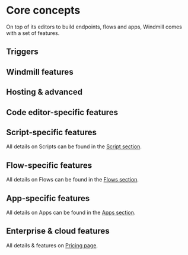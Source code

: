 
# Core concepts

On top of its editors to build endpoints, flows and apps, Windmill comes with a set of features.

## Triggers

<div className="grid grid-cols-2 gap-6 mb-4">
	<DocCard
		title="Schedules"
		description="Scheduling allows you to define schedules for Scripts and Flows, automatically running them at set frequencies."
		href="/docs/core_concepts/scheduling"
	/>
	<DocCard
		title="Webhooks"
		description="Trigger scripts and flows from webhooks."
		href="/docs/core_concepts/webhooks"
	/>
	<DocCard
		title="Emails"
		description="Scripts and flows can be triggered by email messages sent to a specific email address."
		href="/docs/advanced/email_triggers"
	/>
	<DocCard
		title="Windmill MCP"
		description="Connect LLMs to Windmill using the Model Context Protocol."
		href="/docs/core_concepts/mcp"
	/>
	<DocCard
		title="Custom HTTP routes"
		description="Trigger scripts and flows from custom HTTP routes."
		href="/docs/core_concepts/http_routing"
	/>
	<DocCard
		title="Websocket"
		description="Trigger scripts and flows from WebSocket servers."
		href="/docs/core_concepts/websocket_triggers"
	/>
	<DocCard
		title="Postgres"
		description="Trigger scripts and flows from postgres database servers."
		href="/docs/core_concepts/postgres_triggers"
	/>
	<DocCard
		title="Kafka"
		description="Trigger scripts and flows from Kafka topics."
		href="/docs/core_concepts/kafka_triggers"
	/>
	<DocCard
		title="NATS"
		description="Trigger scripts and flows from NATS subjects."
		href="/docs/core_concepts/nats_triggers"
	/>
	<DocCard
		title="SQS"
		description="Trigger scripts and flows from Amazon SQS."
		href="/docs/core_concepts/sqs_triggers"
	/>
	<DocCard
		title="MQTT"
		description="Trigger scripts and flows from MQTT broker."
		href="/docs/core_concepts/mqtt_triggers"
	/>
	<DocCard
		title="GCP"
		description="Trigger scripts and flows from Google Cloud Pub/Sub messages."
		href="/docs/core_concepts/gcp_triggers"
	/>
</div>

## Windmill features

<div className="grid grid-cols-2 gap-6 mb-4">
	<DocCard
		title="Architecture"
		description="Schema of Windmill architecture"
		href="/docs/misc/architecture"
	/>
	<DocCard
		title="Auto-generated UIs"
		description="Windmill creates auto-generated user interfaces for scripts and flows based on their parameters."
		href="/docs/core_concepts/auto_generated_uis"
	/>
	<DocCard
		title="JSON schema and parsing"
		description="JSON Schemas are used for defining the input specification for scripts and flows, and specifying resource types."
		href="/docs/core_concepts/json_schema_and_parsing"
	/>
	<DocCard
		title="Instant preview & testing"
		description="Windmill allows users to see and test what they are building directly from the editor, even before deployment."
		href="/docs/core_concepts/instant_preview"
	/>
	<DocCard
		title="Rich display rendering"
		description="The result renderer in Windmill supports rich display rendering, allowing you to customize the display format of your results."
		href="/docs/core_concepts/rich_display_rendering"
	/>
	<DocCard
		title="Dependency management & imports"
		description="Windmill's strength lies in its ability to run scripts without having to manage a package.json directly."
		href="/docs/advanced/imports"
	/>
	<DocCard
		title="Workflows as code"
		description="Automate tasks and their flow with only code."
		href="/docs/core_concepts/workflows_as_code"
	/>
	<DocCard
		title="Draft and deploy"
		description="Develop and cooperate in a structured way."
		href="/docs/core_concepts/draft_and_deploy"
	/>
	<DocCard
		title="Persistent storage & databases"
		description="Ensure that your data is safely stored and easily accessible whenever required."
		href="/docs/core_concepts/persistent_storage"
	/>
	<DocCard
		title="Object storage in Windmill"
		description="Windmill comes with native integrations with S3 and Azure Blob, making it the recommended storage for large objects like files and binary data."
		href="/docs/core_concepts/object_storage_in_windmill"
	/>
	<DocCard
		title="Data pipelines"
		description="Windmill enables building fast, powerful, reliable, and easy-to-build data pipelines."
		href="/docs/core_concepts/data_pipelines"
	/>
	<DocCard
		title="Roles and permissions"
		description="Control access and manage permissions within your instance and workspaces."
		href="/docs/core_concepts/roles_and_permissions"
	/>
	<DocCard
		title="Authentification"
		description="Windmill provides flexible authentication options to ensure secure access to the platform."
		href="/docs/core_concepts/authentification"
	/>
	<DocCard
		title="Error handling"
		description="There are 5 ways to do error handling in Windmill."
		href="/docs/core_concepts/error_handling"
	/>
	<DocCard
		title="Jobs"
		description="A job represents a past, present or future `task` or `work` to be executed by a worker."
		href="/docs/core_concepts/jobs"
	/>
	<DocCard
		title="Jobs runs"
		description="Get an aggregated view of past and future runs on your workspace."
		href="/docs/core_concepts/monitor_past_and_future_runs"
	/>
	<DocCard
		title="Resources and resource types"
		description="Resources are structured configurations and connections to third-party systems, with Resource types defining the schema for each Resource."
		href="/docs/core_concepts/resources_and_types"
	/>
	<DocCard
		title="Variables and secrets"
		description="Variables and secrets are encrypted, dynamic values used for reusing information and securely passing sensitive data within scripts."
		href="/docs/core_concepts/variables_and_secrets"
	/>
	<DocCard
		title="Environment variables"
		description="Environment variables are used to configure the behavior of scripts and services, allowing for dynamic and flexible execution across different environments."
		href="/docs/core_concepts/environment_variables"
	/>
	<DocCard
		title="Groups and folders"
		description="Groups and folders enable efficient permission management by grouping users with similar access levels."
		href="/docs/core_concepts/groups_and_folders"
	/>
	<DocCard
		title="Workers and worker groups"
		description="Worker Groups allow users to run scripts and flows on different machines with varying specifications."
		href="/docs/core_concepts/worker_groups"
	/>
	<DocCard
		title="Workspace secret encryption"
		description="When updating the encryption key of a workspace, all secrets will be re-encrypted with the new key and the previous key will be replaced by the new one."
		href="/docs/core_concepts/workspace_secret_encryption"
	/>
	<DocCard
		title="Caching"
		description="Caching is used to cache the results of a script, flow, flow step or app inline scripts for a specified number of seconds."
		href="/docs/core_concepts/caching"
	/>
	<DocCard
		title="Handling files and binary data"
		description="In Windmill, JSON is the primary data format used for representing information. When working with binary data, such as files, they are represented as Base64 encoded strings."
		href="/docs/core_concepts/files_binary_data"
	/>
	<DocCard
		title="Service logs"
		description="View logs from any worker or servers directly within the service logs section of the search modal."
		href="/docs/core_concepts/service_logs"
	/>
	<DocCard
		title="Preprocessors"
		description="Preprocessors are used to transform incoming requests before they are passed to the runnable."
		href="/docs/core_concepts/preprocessors"
	/>
	<DocCard
		title="Search bar"
		description="Navigate through workspace pages & content."
		href="/docs/core_concepts/search_bar/"
	/>
	<DocCard
		title="Collaboration in Windmill"
		description="Collaboration in Windmill is simplified through various features and workflows."
		href="/docs/core_concepts/collaboration"
	/>
	<DocCard
		title="Windmill AI"
		description="Have AI complete code on Windmill."
		href="/docs/core_concepts/ai_generation"
	/>
</div>

## Hosting & advanced

<div className="grid grid-cols-2 gap-6 mb-4">
	<DocCard
		title="Self-host"
		description="Run Windmill on your own infrastructure."
		href="/docs/advanced/self_host"
	/>
	<DocCard
		title="Windmill on AWS ECS or EKS"
		description="Windmill can be deployed on an ECS or EKS cluster."
		href="/docs/advanced/self_host/aws_eks_ecs"
	/>
	<DocCard
		title="Command-line interface"
		description="Interact with Windmill instances right from your terminal."
		href="/docs/advanced/cli"
	/>
	<DocCard
		title="Local development"
		description="Develop from various environments such as your terminal, VS Code, and JetBrains IDEs."
		href="/docs/advanced/local_development"
	/>
	<DocCard
		title="Version control in Windmill"
		description="Sync your workspace to a git repository."
		href="/docs/advanced/version_control"
	/>
	<DocCard
		title="Deploy to prod"
		description="Deploy to prod using a staging workspace"
		href="/docs/advanced/deploy_to_prod"
	/>
	<DocCard
		title="Preinstall binaries"
		description="Workers in Windmill can preinstall binaries. This allows them to execute these binaries in subprocesses or directly within bash."
		href="/docs/advanced/preinstall_binaries"
	/>
	<DocCard
		title="React app import"
		description="Import your own Apps in React."
		href="/docs/react_vue_svelte_apps/react"
	/>
	<DocCard
		title="Browser automation"
		description="Run browser automation scripts."
		href="/docs/advanced/browser_automation"
	/>
	<DocCard
		title="Run Docker containers"
		description="Windmill supports running any docker container through its bash integration."
		href="/docs/advanced/docker"
	/>
	<DocCard
		title="Setup OAuth and SSO"
		description="Windmill supports Single Sign-On for Microsoft, Google, GitHub, GitLab, Okta, and domain restriction."
		href="/docs/misc/setup_oauth"
	/>
	<DocCard
		title="Sharing common logic"
		description="It is common to want to share common logic between your scripts. This can be done easily using relative imports in both Python and TypeScript."
		href="/docs/advanced/sharing_common_logic"
	/>
	<DocCard
		title="TypeScript client"
		description="The TypeScript client for Windmill allows you to interact with the Windmill platform using TypeScript in Bun / Deno runtime."
		href="/docs/advanced/clients/ts_client"
	/>
	<DocCard
		title="Python client"
		description="The Python client library for Windmill provides a convenient way to interact with the Windmill platform's API from within your script jobs."
		href="/docs/advanced/clients/python_client"
	/>
	<DocCard
		title="Set/Get progress from code"
		description="You can now set progress of script execution from within the script (Python and TypeScript)"
		href="/docs/advanced/explicit_progress"
	/>
	<DocCard
		title="Share on Windmill Hub"
		description="Share your scripts, flows, apps and resource types on Windmill Hub."
		href="/docs/misc/share_on_hub"
	/>
</div>

## Code editor-specific features

<div className="grid grid-cols-2 gap-6 mb-4">
	<DocCard
		title="Parameter inference"
		description="Windmill ensures that the parameters passed to scripts, flows, and resources match the expected format and type."
		href="/docs/code_editor/parameter_inference"
	/>
	<DocCard
		title="Add resources and variables to code"
		description="You can directly access Variables and Resources from the Code editor."
		href="/docs/code_editor/add_variables_resources"
	/>
	<DocCard
		title="Code assistants"
		description="Windmill integrates code assistants into its code editor to provide language-specific suggestions, linting, formatting, and more."
		href="/docs/code_editor/assistants"
	/>
</div>

## Script-specific features

All details on Scripts can be found in the [Script section](../script_editor/index.mdx).

<div className="grid grid-cols-2 gap-6 mb-4">
	<DocCard
		title="Script kind"
		description="You can attach additional functionalities to Scripts by specializing them into specific Script kinds."
		href="/docs/script_editor/script_kinds"
	/>
	<DocCard
		title="Generated UI"
		description="main function's arguments can be given advanced settings that will affect the inputs' auto-generated UI and JSON Schema."
		href="/docs/script_editor/customize_ui"
	/>
	<DocCard
		title="Versioning"
		description="Scripts, when deployed, can have a parent script identified by its hash."
		href="/docs/core_concepts/versioning#script-versioning"
	/>
	<DocCard
		title="Concurrency limit"
		description="The Concurrency limit feature allows you to define concurrency limits for scripts and inline scripts within flows."
		href="/docs/script_editor/concurrency_limit"
	/>
	<DocCard
		title="Running services with perpetual scripts"
		description="Perpetual scripts restart upon ending unless canceled."
		href="/docs/script_editor/perpetual_scripts"
	/>
	<DocCard
		title="Multiplayer"
		description="The Multiplayer feature allows you to collaborate with team members on scripts simultaneously."
		href="/docs/script_editor/multiplayer"
	/>
	<DocCard
		title="Run scripts in VS Code"
		description="The Windmill VS Code extension allows you to run your scripts and preview the output within VS Code."
		href="/docs/script_editor/vs_code_scripts"
	/>
</div>

## Flow-specific features

All details on Flows can be found in the [Flows section](../flows/1_flow_editor.mdx).

<div className="grid grid-cols-2 gap-6 mb-4">
	<DocCard
		color="teal"
		title="Triggering flows"
		description="Trigger scripts and flows on-demand, by schedule or on external events."
		href="/docs/getting_started/triggers"
	/>
	<DocCard
		color="teal"
		title="Testing flows"
		description="Iterate quickly and get control on your flow testing."
		href="/docs/flows/test_flows"
	/>
	<DocCard
		color="teal"
		title="AI-generated flows"
		description="Generate flows from prompts."
		href="/docs/flows/ai_flows"
	/>
	<DocCard
		color="teal"
		title="Branches"
		description="Split the execution of the flow based on a condition."
		href="/docs/flows/flow_branches"
	/>
	<DocCard
		color="teal"
		title="For loops"
		description="Iterate a series of tasks."
		href="/docs/flows/flow_loops"
	/>
	<DocCard
		color="teal"
		title="While loops"
		description="While loops execute a sequence of code indefinitely until the user cancels or a step set to Early stop stops."
		href="/docs/flows/while_loops"
	/>
	<DocCard
		color="teal"
		title="Error handler"
		description="Configure a script to handle errors."
		href="/docs/flows/flow_error_handler"
	/>
	<DocCard
		color="teal"
		title="Trigger scripts"
		description="Trigger scripts are designed to pull data from an external source and return all of the new items since the last run, without resorting to external webhooks."
		href="/docs/flows/flow_trigger"
	/>
	<DocCard
		color="teal"
		title="Retries"
		description="Re-try a step in case of error."
		href="/docs/flows/retries"
	/>
	<DocCard
		color="teal"
		title="Concurrency limits"
		description="The Concurrency limit feature allows you to define concurrency limits for scripts and inline scripts within flows."
		href="/docs/flows/concurrency_limit"
	/>
	<DocCard
		color="teal"
		title="Custom timeout for step"
		description="If the execution takes longer than the time limit, the execution of the step will be interrupted."
		href="/docs/flows/early_stop"
	/>
	<DocCard
		color="teal"
		title="Priority for steps"
		description="Prioritize a flow step in the execution queue."
		href="/docs/flows/priority"
	/>
	<DocCard
		color="teal"
		title="Lifetime / Delete after use"
		description="The logs, arguments and results of this flow step will be completely deleted from Windmill once the flow is complete."
		href="/docs/flows/lifetime"
	/>
	<DocCard
		color="teal"
		title="Cache for steps"
		description="Re-use a step's previous results."
		href="/docs/flows/cache"
	/>
	<DocCard
		color="teal"
		title="Early stop / Break"
		description="Stop early a flow based on a step's result."
		href="/docs/flows/early_stop"
	/>
	<DocCard
		color="teal"
		title="Early return"
		description="Define a node at which the flow will return at for sync endpoints. The rest of the flow will continue asynchronously."
		href="/docs/flows/early_return"
	/>
	<DocCard
		color="teal"
		title="Suspend & Approval / Prompts"
		description="Suspend a flow until specific event(s) are received, such as approvals or cancellations."
		href="/docs/flows/flow_approval"
	/>
	<DocCard
		color="teal"
		title="Sleep / Delays in flows"
		description="Executions within a flow can be suspended for a given time."
		href="/docs/flows/sleep"
	/>
	<DocCard
		color="teal"
		title="Step mocking / Pin result"
		description="When a step is mocked, it will immediately return the mocked value without performing any computation."
		href="/docs/flows/step_mocking"
	/>
</div>

<div className="grid grid-cols-2 gap-6 mb-4"></div>

## App-specific features

All details on Apps can be found in the [Apps section](../apps/0_app_editor/index.mdx).

<div className="grid grid-cols-2 gap-6 mb-4">
	<DocCard
		title="List of components"
		description="Use prebuilt interface elements to display data, and manipulate or interact with it based on user actions."
		href="/docs/apps/app_configuration_settings/app_component_library"
		color="orange"
	/>
	<DocCard
		title="Link your app to scripts and flows"
		description="Run any script or flow for your UI."
		href="/docs/apps/app-runnable-panel"
		color="orange"
	/>
	<DocCard
		title="Styling"
		description="Customize the styling of your App according to your own graphical standards."
		href="/docs/apps/app_configuration_settings/app_styling"
		color="orange"
	/>
	<DocCard
		title="Public apps"
		description="Apps can be accessed as a standalone app by anyone who has the secret URL"
		href="/docs/apps/public_apps"
		color="orange"
	/>
	<DocCard
		title="Schedule app reports"
		description="Send a PDF or PNG preview of any app at a given schedule."
		href="/docs/apps/schedule_reports"
		color="orange"
	/>
	<DocCard
		title="Group of components"
		description="Components can be grouped within containers."
		href="/docs/apps/app_configuration_settings/components_groups"
		color="orange"
	/>
	<DocCard
		title="Import custom React components"
		description="Define components in React or Vanilla JS that interact with the rest of your app."
		href="/docs/apps/react_components"
		color="orange"
	/>
	<DocCard
		title="Workspace default app"
		description="If configured, users who are operators in this workspace will be redirected to this app automatically when logging into this workspace."
		href="/docs/apps/default_app"
		color="orange"
	/>
</div>

## Enterprise & cloud features

All details & features on [Pricing page](/pricing).

<div className="grid grid-cols-2 gap-6 mb-4">
	<DocCard
		title="Support & SLA"
		description="Our SLAs are designed to provide timely assistance and address any issues."
		href="/docs/misc/support_and_sla"
	/>
	<DocCard
		title="Audit logs"
		description="Windmill provides audit logs for every operation and action that has side-effects."
		href="/docs/core_concepts/audit_logs"
	/>
	<DocCard
		title="Worker groups management UI"
		description="Manage Worker Groups through Windmill UI."
		href="/docs/misc/worker_group_management_ui"
	/>
	<DocCard
		title="Autoscaling"
		description="Autoscaling automatically adjusts the number of workers based on your workload demands."
		href="/docs/core_concepts/autoscaling"
	/>
	<DocCard
		title="Deploy to prod using the UI"
		description="Deploy items to another staging/prod workspace."
		href="/docs/core_concepts/staging_prod"
	/>
	<DocCard
		title="Git sync"
		description="Connect a Windmill workspace to a Git repository to automatically commit and push scripts, flows and apps to the repository on each deploy."
		href="/docs/advanced/git_sync"
	/>
	<DocCard
		title="Concurrency limits"
		description="The Concurrency limits feature allows you to define concurrency limits for scripts, flows and inline scripts within flows."
		href="/docs/core_concepts/concurrency_limits"
	/>
	<DocCard
		title="Instance object storage distributed cache for Python, Rust, Go"
		description="Leverage a global S3 cache to speed up Python dependency handling by storing and reusing pre-installed package."
		href="/docs/misc/s3_cache"
	/>
	<DocCard
		title="OpenID Connect (OIDC)"
		description="Use Windmill's OIDC provider to authenticate from scripts to cloud providers and other APIs."
		href="/docs/core_concepts/oidc"
	/>
	<DocCard
		title="SAML & SCIM"
		description="Configure Okta or Microsoft for both SAML and SCIM."
		href="/docs/misc/saml_and_scim"
	/>
	<DocCard
		title="External auth with JWT"
		description="Generate your own JWT tokens with the desired permissions for your already authenticated users and pass them to Windmill."
		href="/docs/advanced/external_auth_with_jwt"
	/>
	<DocCard
		title="Dedicated workers / High throughput"
		description="Dedicated Workers are workers that are dedicated to a particular script."
		href="/docs/core_concepts/dedicated_workers"
	/>
	<DocCard
		title="Agent workers"
		description="Agent workers are a 4th mode of execution of the Windmill binary, but instead of using MODE=worker, we use here MODE=agent."
		href="/docs/core_concepts/agent_workers"
	/>
	<DocCard
		title="Critical alerts"
		description="Get a notification everytime a job is re-run after a crash."
		href="/docs/core_concepts/critical_alerts"
	/>
	<DocCard
		title="Content search"
		description="Search any scripts, flows, resources, apps for a specific string similar to GitHub search."
		href="/docs/core_concepts/content_search"
	/>
	<DocCard
		title="Codebases & bundles"
		description="Deploy scripts with any local relative imports as bundles."
		href="/docs/core_concepts/codebases_and_bundles"
	/>
	<DocCard
		title="CSS editor"
		description="The Global CSS editor is designed to give styling and theming across your entire app."
		href="/docs/apps/css_editor"
	/>
	<DocCard
		title="Multiplayer"
		description="Collaborate on scripts simultaneously."
		href="/docs/core_concepts/multiplayer"
	/>
	<DocCard
		title="Private Hub"
		description="Host your own Hub of scripts, flows, apps and resource types for your team."
		href="/docs/core_concepts/private_hub"
	/>
	<DocCard
		title="White labeling Windmill"
		description="Windmill offers white labeling capabilities, allowing you to embed and customize the Windmill platform to align with your brand."
		href="/docs/misc/white_labelling"
	/>
	<DocCard
		title="Windmill React SDK"
		description="The Windmill React SDK provides a suite of tools and components to integrate Windmill applications into React-based projects."
		href="/docs/misc/react_sdk"
	/>
	<DocCard
		title="Windows workers"
		description="Windows Native Workers are a Self-Hosted Enterprise Feature. You can use the Windows worker natively if you do not want to run Docker or WSL on Windows (e.g., for policy or security reasons). This feature supports the **Python**, **Bun**, **PowerShell** and **Nu** executors."
		href="/docs/misc/windows_workers"
	/>
	<DocCard
		title="Private Hub"
		description="Host your own Hub of scripts, flows, apps and resource types for your team."
		href="/docs/core_concepts/private_hub"
	/>
	<DocCard
		title="White labeling Windmill"
		description="Windmill offers white labeling capabilities, allowing you to embed and customize the Windmill platform to align with your brand."
		href="/docs/misc/white_labelling"
	/>
	<DocCard
		title="Full text search"
		description="Full text search on jobs and service logs, allowing quick access and good observability out of the box. Learn how to set it up."
		href="/docs/misc/full_text_search"
	/>
	<DocCard
		title="SQL to S3 streaming"
		description="Stream an SQL query large result to a workspace storage file"
		href="/docs/core_concepts/sql_to_s3_streaming"
	/>
</div>
